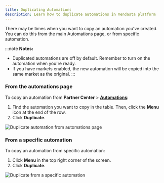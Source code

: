 ```yaml
---
title: Duplicating Automations
description: Learn how to duplicate automations in Vendasta platform
---
```


There may be times when you want to copy an automation you've created. You can do this from the main Automations page, or from specific automation.

:::note
**Notes:**
- Duplicated automations are off by default. Remember to turn on the automation when you're ready.
- If you have markets enabled, the new automation will be copied into the same market as the original.
:::

### **From the automations page**

To copy an automation from **Partner Center** > [**Automations**](https://partners.vendasta.com/automations):

1. Find the automation you want to copy in the table. Then, click the **Menu** icon at the end of the row.
2. Click **Duplicate**.

![Duplicate automation from automations page](/img/automations/duplicating-automations/duplicate_from_automations_page.jpg)

### **From a specific automation**

To copy an automation from specific automation:

1. Click **Menu** in the top right corner of the screen.
2. Click **Duplicate**.

![Duplicate from a specific automation](/img/automations/duplicating-automations/duplicate_from_specific_automation.jpg)